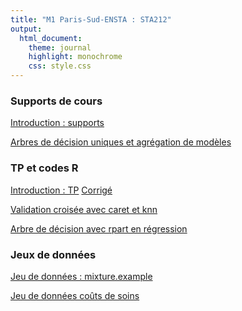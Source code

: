 ```yaml
---
title: "M1 Paris-Sud-ENSTA : STA212"
output:
  html_document:
    theme: journal
    highlight: monochrome
    css: style.css
---
```


### Supports de cours

[Introduction : supports](http://masedki.github.io/enseignements/sta212/intro_slides.pdf)

[Arbres de décision uniques et agrégation de modèles](http://masedki.github.io/enseignements/sta212/arbres_agregation.pdf)


### TP et codes R

[Introduction : TP](http://masedki.github.io/enseignements/sta212/tp_intro.pdf)
[Corrigé](http://masedki.github.io/enseignements/sta212/tp_intro.R)

[Validation croisée avec caret et knn](http://masedki.github.io/enseignements/sta212/crossvalidation_knn.R)

[Arbre de décision avec rpart en régression](http://masedki.github.io/enseignements/sta212/rpart_insurance.R)


<!-- [Code : arbres de décision  pour la régression](http://masedki.github.io/enseignements/rcode/rpart_insurance.R) -->

<!-- [Code : arbres de décision  pour la classification et fôrets aléatoires](http://masedki.github.io/enseignements/rcode/rpart_pima.R) -->

<!-- [Code de la séance du 27/04/2020](http://masedki.github.io/enseignements/rcode/xgboost.R) -->

<!-- [TP : classification d'images](http://masedki.github.io/enseignements/sta212/mnist.pdf) -->
<!-- [Corrigé : séance du 04/05/2020](http://masedki.github.io/enseignements/rcode/tp_mnist.R) -->

<!-- [supports :  réseaux de neurones](http://masedki.github.io/enseignements/pdfs/apprentissage/nn.pdf) -->

### Jeux de données

[Jeu de données : mixture.example](http://masedki.github.io/enseignements/datasets/mixture_example.rda)

[Jeu de données coûts de soins](http://masedki.github.io/enseignements/datasets/insurance.rda) 
